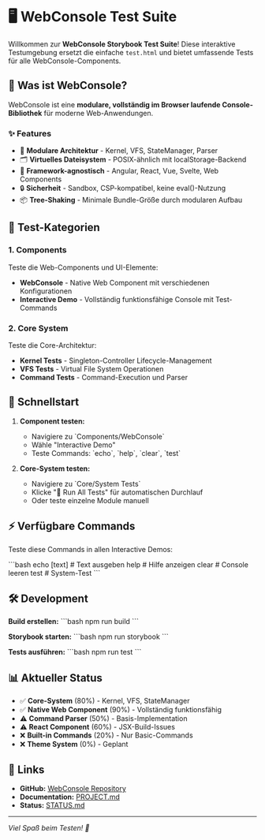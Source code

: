# 🖥️ WebConsole Test Suite

Willkommen zur **WebConsole Storybook Test Suite**! Diese interaktive Testumgebung ersetzt die einfache `test.html` und bietet umfassende Tests für alle WebConsole-Components.

## 🎯 Was ist WebConsole?

WebConsole ist eine **modulare, vollständig im Browser laufende Console-Bibliothek** für moderne Web-Anwendungen.

### ✨ Features
- 🔧 **Modulare Architektur** - Kernel, VFS, StateManager, Parser
- 🗂️ **Virtuelles Dateisystem** - POSIX-ähnlich mit localStorage-Backend
- 🎨 **Framework-agnostisch** - Angular, React, Vue, Svelte, Web Components
- 🔒 **Sicherheit** - Sandbox, CSP-kompatibel, keine eval()-Nutzung
- 📦 **Tree-Shaking** - Minimale Bundle-Größe durch modularen Aufbau

## 🧪 Test-Kategorien

### 1. **Components**
Teste die Web-Components und UI-Elemente:
- **WebConsole** - Native Web Component mit verschiedenen Konfigurationen
- **Interactive Demo** - Vollständig funktionsfähige Console mit Test-Commands

### 2. **Core System**
Teste die Core-Architektur:
- **Kernel Tests** - Singleton-Controller Lifecycle-Management
- **VFS Tests** - Virtual File System Operationen
- **Command Tests** - Command-Execution und Parser

## 🚀 Schnellstart

1. **Component testen:**
   - Navigiere zu \`Components/WebConsole\`
   - Wähle "Interactive Demo"
   - Teste Commands: \`echo\`, \`help\`, \`clear\`, \`test\`

2. **Core-System testen:**
   - Navigiere zu \`Core/System Tests\`
   - Klicke "🧪 Run All Tests" für automatischen Durchlauf
   - Oder teste einzelne Module manuell

## ⚡ Verfügbare Commands

Teste diese Commands in allen Interactive Demos:

\`\`\`bash
echo [text]    # Text ausgeben
help           # Hilfe anzeigen
clear          # Console leeren
test           # System-Test
\`\`\`

## 🛠️ Development

**Build erstellen:**
\`\`\`bash
npm run build
\`\`\`

**Storybook starten:**
\`\`\`bash
npm run storybook
\`\`\`

**Tests ausführen:**
\`\`\`bash
npm run test
\`\`\`

## 📊 Aktueller Status

- ✅ **Core-System** (80%) - Kernel, VFS, StateManager
- ✅ **Native Web Component** (90%) - Vollständig funktionsfähig
- ⚠️ **Command Parser** (50%) - Basis-Implementation
- ⚠️ **React Component** (60%) - JSX-Build-Issues
- ❌ **Built-in Commands** (20%) - Nur Basic-Commands
- ❌ **Theme System** (0%) - Geplant

## 🔗 Links

- **GitHub:** [WebConsole Repository](#)
- **Documentation:** [PROJECT.md](./docs/PROJECT.md)
- **Status:** [STATUS.md](./STATUS.md)

---

*Viel Spaß beim Testen! 🎉*
